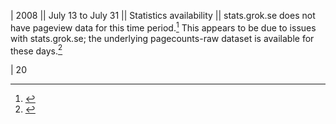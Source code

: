 | 2008 || July 13 to July 31 || Statistics availability || stats.grok.se does not have pageview data for this time period.<ref>{{cite web|url = http://stats.grok.se/en/200807/Black|title = Wikimedia article traffic statistics (for Black, English Wikipedia)|accessdate = November 4, 2016}}</ref> This appears to be due to issues with stats.grok.se; the underlying pagecounts-raw dataset is available for these days.<ref>{{cite web|url = https://dumps.wikimedia.org/other/pagecounts-raw/2008/2008-07/|title = Index of pageview statistics for 2008-07: Pagecount files for 2008-07 (pagecounts-raw)|publisher = [[Wikimedia Foundation]]|accessdate = November 4, 2016}}</ref>

| 20